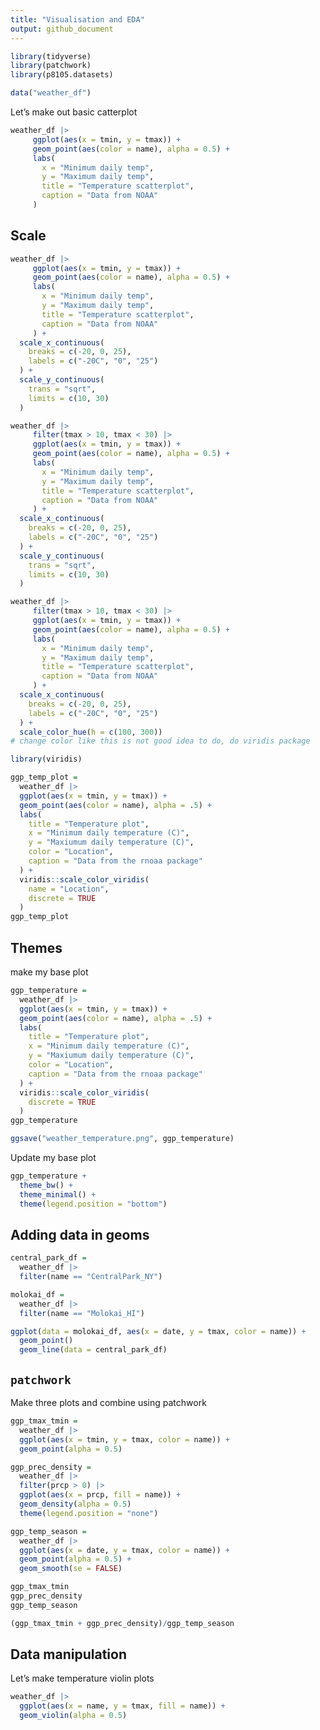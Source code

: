 ```yaml
---
title: "Visualisation and EDA"
output: github_document
---
```


```r
library(tidyverse)
library(patchwork)
library(p8105.datasets)
```

```r
data("weather_df")
```

Let's make out basic catterplot

```r
weather_df |>
     ggplot(aes(x = tmin, y = tmax)) + 
     geom_point(aes(color = name), alpha = 0.5) +
     labs(
       x = "Minimum daily temp",
       y = "Maximum daily temp",
       title = "Temperature scatterplot",
       caption = "Data from NOAA"
     )
```

## Scale

```r
weather_df |>
     ggplot(aes(x = tmin, y = tmax)) + 
     geom_point(aes(color = name), alpha = 0.5) +
     labs(
       x = "Minimum daily temp",
       y = "Maximum daily temp",
       title = "Temperature scatterplot",
       caption = "Data from NOAA"
     ) +
  scale_x_continuous(
    breaks = c(-20, 0, 25),
    labels = c("-20C", "0", "25")
  ) +
  scale_y_continuous(
    trans = "sqrt",
    limits = c(10, 30)
  )
```

```r
weather_df |>
     filter(tmax > 10, tmax < 30) |> 
     ggplot(aes(x = tmin, y = tmax)) + 
     geom_point(aes(color = name), alpha = 0.5) +
     labs(
       x = "Minimum daily temp",
       y = "Maximum daily temp",
       title = "Temperature scatterplot",
       caption = "Data from NOAA"
     ) +
  scale_x_continuous(
    breaks = c(-20, 0, 25),
    labels = c("-20C", "0", "25")
  ) +
  scale_y_continuous(
    trans = "sqrt",
    limits = c(10, 30)
  )
```

```r
weather_df |>
     filter(tmax > 10, tmax < 30) |> 
     ggplot(aes(x = tmin, y = tmax)) + 
     geom_point(aes(color = name), alpha = 0.5) +
     labs(
       x = "Minimum daily temp",
       y = "Maximum daily temp",
       title = "Temperature scatterplot",
       caption = "Data from NOAA"
     ) +
  scale_x_continuous(
    breaks = c(-20, 0, 25),
    labels = c("-20C", "0", "25")
  ) +
  scale_color_hue(h = c(100, 300))
# change color like this is not good idea to do, do viridis package
```

```r
library(viridis)
```

```r
ggp_temp_plot = 
  weather_df |> 
  ggplot(aes(x = tmin, y = tmax)) + 
  geom_point(aes(color = name), alpha = .5) + 
  labs(
    title = "Temperature plot",
    x = "Minimum daily temperature (C)",
    y = "Maxiumum daily temperature (C)",
    color = "Location",
    caption = "Data from the rnoaa package"
  ) + 
  viridis::scale_color_viridis(
    name = "Location", 
    discrete = TRUE
  )
ggp_temp_plot
```

## Themes

make my base plot
```r
ggp_temperature = 
  weather_df |> 
  ggplot(aes(x = tmin, y = tmax)) + 
  geom_point(aes(color = name), alpha = .5) + 
  labs(
    title = "Temperature plot",
    x = "Minimum daily temperature (C)",
    y = "Maxiumum daily temperature (C)",
    color = "Location",
    caption = "Data from the rnoaa package"
  ) + 
  viridis::scale_color_viridis(
    discrete = TRUE
  )
ggp_temperature

ggsave("weather_temperature.png", ggp_temperature)
```

Update my base plot
```r
ggp_temperature +
  theme_bw() +
  theme_minimal() +
  theme(legend.position = "bottom")

```

## Adding data in geoms
```r
central_park_df =
  weather_df |> 
  filter(name == "CentralPark_NY")

molokai_df =
  weather_df |> 
  filter(name == "Molokai_HI")

ggplot(data = molokai_df, aes(x = date, y = tmax, color = name)) +
  geom_point()
  geom_line(data = central_park_df)

```


## `patchwork`

Make three plots and combine using patchwork
```r
ggp_tmax_tmin =
  weather_df |> 
  ggplot(aes(x = tmin, y = tmax, color = name)) +
  geom_point(alpha = 0.5)

ggp_prec_density = 
  weather_df |>
  filter(prcp > 0) |> 
  ggplot(aes(x = prcp, fill = name)) + 
  geom_density(alpha = 0.5)
  theme(legend.position = "none")

ggp_temp_season =
  weather_df |> 
  ggplot(aes(x = date, y = tmax, color = name)) +
  geom_point(alpha = 0.5) +
  geom_smooth(se = FALSE)

ggp_tmax_tmin
ggp_prec_density
ggp_temp_season

(ggp_tmax_tmin + ggp_prec_density)/ggp_temp_season
```

## Data manipulation

Let's make temperature violin plots

```r
weather_df |> 
  ggplot(aes(x = name, y = tmax, fill = name)) + 
  geom_violin(alpha = 0.5)
```









